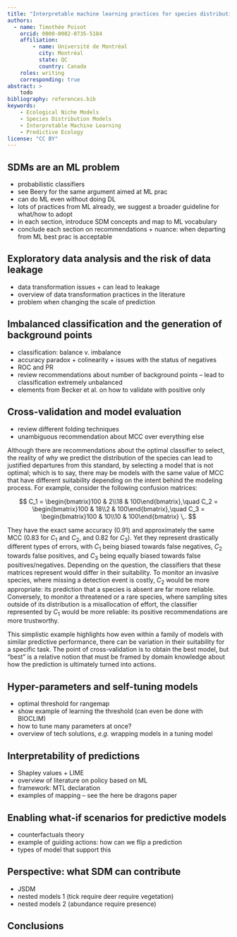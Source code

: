 ```yaml
---
title: "Interpretable machine learning practices for species distribution models"
authors:
  - name: Timothée Poisot
    orcid: 0000-0002-0735-5184
    affiliation:
        - name: Université de Montréal
          city: Montréal
          state: QC
          country: Canada
    roles: writing
    corresponding: true
abstract: >
    todo
bibliography: references.bib
keywords:
    - Ecological Niche Models
    - Species Distribution Models
    - Interpretable Machine Learning
    - Predictive Ecology
license: "CC BY"
---
```


## SDMs are an ML problem

-   probabilistic classifiers
-   see Beery for the same argument aimed at ML prac
-   can do ML even without doing DL
-   lots of practices from ML already, we suggest a broader guideline for what/how to adopt
-   in each section, introduce SDM concepts and map to ML vocabulary
-   conclude each section on recommendations + nuance: when departing from ML best prac is acceptable

## Exploratory data analysis and the risk of data leakage

-   data transformation issues + can lead to leakage
-   overview of data transformation practices in the literature
-   problem when changing the scale of prediction

## Imbalanced classification and the generation of background points

-   classification: balance v. imbalance
-   accuracy paradox + colinearity + issues with the status of negatives
-   ROC and PR
-   review recommendations about number of background points -- lead to classification extremely unbalanced
-   elements from Becker et al. on how to validate with positive only

## Cross-validation and model evaluation

-   review different folding techniques
-   unambiguous recommendation about MCC over everything else

Although there are recommendations about the optimal classifier to select, the reality of *why* we predict the distribution of the species can lead to justified departures from this standard, by selecting a model that is not optimal; which is to say, there may be models with the same value of MCC that have different suitability depending on the intent behind the modeling process. For example, consider the following confusion matrices:

$$
C_1 = \begin{bmatrix}100 & 2\\18 & 100\end{bmatrix},\quad
C_2 = \begin{bmatrix}100 & 18\\2 & 100\end{bmatrix},\quad
C_3 = \begin{bmatrix}100 & 10\\10 & 100\end{bmatrix} \,.
$$

They have the exact same accuracy (0.91) and approximately the same MCC (0.83 for $C_1$ and $C_2$, and 0.82 for $C_3$). Yet they represent drastically different types of errors, with $C_1$ being biased towards false negatives, $C_2$ towards false positives, and $C_3$ being equally biased towards false positives/negatives. Depending on the question, the classifiers that these matrices represent would differ in their suitability. To monitor an invasive species, where missing a detection event is costly, $C_2$ would be more appropriate: its prediction that a species is absent are far more reliable. Conversely, to monitor a threatened or a rare species, where sampling sites outside of its distribution is a misallocation of effort, the classifier represented by $C_1$ would be more reliable: its positive recommendations are more trustworthy.

This simplistic example highlights how even within a family of models with similar predictive performance, there can be variation in their suitability for a specific task. The point of cross-validation is to obtain the best model, but "best" is a relative notion that must be framed by domain knowledge about how the prediction is ultimately turned into actions.

## Hyper-parameters and self-tuning models

-   optimal threshold for rangemap
-   show example of learning the threshold (can even be done with BIOCLIM)
-   how to tune many parameters at once?
-   overview of tech solutions, *e.g.* wrapping models in a tuning model

## Interpretability of predictions

-   Shapley values + LIME
-   overview of literature on policy based on ML
-   framework: MTL declaration
-   examples of mapping -- see the here be dragons paper

## Enabling what-if scenarios for predictive models

-   counterfactuals theory
-   example of guiding actions: how can we flip a prediction
-   types of model that support this

## Perspective: what SDM can contribute

-   JSDM
-   nested models 1 (tick require deer require vegetation)
-   nested models 2 (abundance require presence)

## Conclusions
